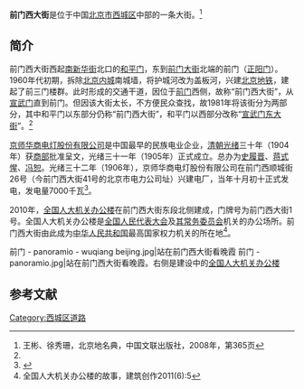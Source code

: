 {{Infobox China Road
|路牌类型 = Beijing
|道路方向 = WE
|中文道路名称 = 前门西大街
|道路名称拼音 = QIANMEN XIDAJIE
|图片 =File:雪中的正阳门 - panoramio.jpg
|图片说明 = 雪中的前门西大街
|道路属性 = 
|道路总长度 = 
|车速限制 = 
|行车线数量 = 
|所在地区 = [[北京市|北京市]][[西城区|西城区]]
|起点 = 前门（[[正阳门|正阳门]]）
|终点 = [[和平门_(北京)|和平门]]
|路段主要建筑 = [[国家电网|国家电网]]国网北京市电力公司<br>[[老舍茶馆|老舍茶馆]]<br>[[全国人大机关办公楼|全国人大机关办公楼]]
}}
{{coord|39.89886|116.38396|display=title}}
'''前门西大街'''是位于中国[[北京市|北京市]][[西城区|西城区]]中部的一条大街。<ref name=bjdmd>王彬、徐秀珊，北京地名典，中国文联出版社，2008年，第365页</ref>

==简介==
前门西大街西起[[南新华街|南新华街]]北口的[[和平门_(北京)|和平门]]，东到[[前门大街|前门大街]]北端的前门（[[正阳门|正阳门]]）。1960年代初期，拆除[[北京内城|北京内城]]南城墙，将护城河改为盖板河，兴建[[北京地铁|北京地铁]]，建起了前三门楼群。此时形成的交通干道，因位于[[前门|前门]]西侧，故称“前门西大街”，从[[宣武门|宣武门]]直到前门。但因该大街太长，不方便民众查找，故1981年将该街分为两部分，其中和平门以东部分仍称“前门西大街”，和平门以西部分改称“[[宣武门东大街|宣武门东大街]]”。<ref name=bjdmd/>

[[京师华商电灯股份有限公司|京师华商电灯股份有限公司]]是中国最早的民族电业企业，[[清朝|清朝]][[光绪|光绪]]三十年（1904年）获[[农工商部|商部]]批准呈文，光绪三十一年（1905年）正式成立。总办为[[史履晋|史履晋]]、[[蒋式惺|蒋式惺]]、[[冯恕|冯恕]]。光绪三十二年（1906年），京师华商电灯股份有限公司在前门西顺城街26号（今前门西大街41号的北京市电力公司址）兴建电厂，当年十月初十正式发电，发电量7000千瓦<ref>{{Cite web  |url =http://news.xinhuanet.com/xhfk/2011-10/23/c_122187622.htm  |title =前门西大街 冯恕首创京师华商电灯公司  |author =  |date =2011-10-23  |publisher =新华网  |language =  |accessdate =  |quote =  |archive-date =2016-10-13  |archive-url =https://web.archive.org/web/20161013004851/http://news.xinhuanet.com/xhfk/2011-10/23/c_122187622.htm  |dead-url =no  }}</ref>。

2010年，[[全国人大机关办公楼|全国人大机关办公楼]]在前门西大街东段北侧建成，门牌号为前门西大街1号。全国人大机关办公楼是[[全国人民代表大会|全国人民代表大会]]及[[全国人民代表大会常务委员会|其常务委员会]]机关的办公场所。前门西大街由此成为[[中华人民共和国|中华人民共和国]]最高国家权力机关的所在地<ref>全国人大机关办公楼的故事，建筑创作2011(6):5</ref>。

<gallery>
前门 - panoramio - wuqiang beijing.jpg|站在前门西大街看晚霞
前门 - panoramio.jpg|站在前门西大街看晚霞。右侧是建设中的[[全国人大机关办公楼|全国人大机关办公楼]]
</gallery>

==参考文献==
{{commonscat|Qianmen Xidajie}}
{{reflist}}

[[Category:西城区道路|Category:西城区道路]]